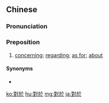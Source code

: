 {{also|对于}}
==Chinese==
{{zh-forms|s=对于}}

===Pronunciation===
{{zh-pron
|m=duìyú
|c=deoi3 jyu1
|mn=tùi-î/tùi-û
|cat=prep
}}

===Preposition===
{{zh-prep}}

# [[concerning]]; [[regarding]]; [[as for]]; [[about]]

====Synonyms====
* {{zh-l|關於}}

{{zh-cat|Elementary}}

[[ko:對於]]
[[hu:對於]]
[[mg:對於]]
[[ja:對於]]